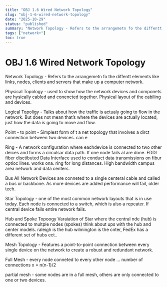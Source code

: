 ```yaml
---
title: "OBJ 1.6 Wired Network Topology"
slug: "obj-1-6-wired-network-topology"
date: "2025-10-29"
status: "published"
summary: "Network Topology - Refers to the arrangemetn fo the diffentt elements like links, nodes, clients and servers that make up a computer network."
tags: ["network+"]
toc: true
---
```


# OBJ 1.6 Wired Network Topology

Network Topology - Refers to the arrangemetn fo the diffentt elements like links, nodes, clients and servers that make up a computer network.

Physical Topology - used to show how the network devices and componets are hysically cabled and conencted together. Physical layout of the cabiling and devices. 

Logical Topoligy - Talks about how the traffic is actualy going to flow in the network. But does not mean that’s where the devices are actually located, just how the data is going to move and flow. 

Point - to point  - Simplest form of t a net topology that involves a dirct connection between two devices. can e

Ring - A network configuration where eachdevice is connected to two other deices and forms a circulsar data path. If one node fails al are done. FDDI fiber disctibuted Data Interface used to conduct data transmissions on fibur optioc lines. works ona. ring for long distances. High bandwidth campus area network and data centers. 

Bus All Network Devices are conneted to a single centeral cable and called a bus or backbone. As more devices are added performance will fail, older tech. 

Star Topology - one of the most common network layouts that is in use today. Each node is connected to a switch, which is also a repeater. If central device fails entire network fails. 

Hub and Spoke Topoogy Varaiation of Star where the central nde (hub) is connected to multple nodes (spokes) think about ups with the hub and center models. raleigh is the hub wilmington is the cnter, FedEx has a different set of hubs ect.. 

Mesh Topology - Features a point-to-point connection between every single device on the network to create a robust and redundant network. 

Full Mesh - every node conneted to every other node … number of connections x = n(n-1)/2

partial mesh - some nodes are in a full mesh, others are only connected to one or two devices.